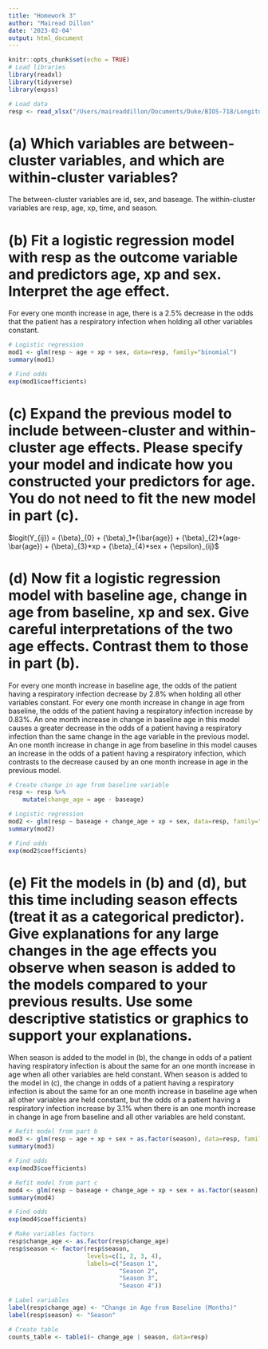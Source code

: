 ```yaml
---
title: "Homework 3"
author: "Mairead Dillon"
date: '2023-02-04'
output: html_document
---
```


```r
knitr::opts_chunk$set(echo = TRUE)
# Load libraries
library(readxl)
library(tidyverse)
library(expss)

# Load data
resp <- read_xlsx("/Users/maireaddillon/Documents/Duke/BIOS-718/Longitudinal-Analysis/HW3/resp.xlsx")
```
     
# (a) Which variables are between-cluster variables, and which are within-cluster variables?
The between-cluster variables are id, sex, and baseage. The within-cluster variables are resp, age, xp, time, and season.   
    
# (b) Fit a logistic regression model with resp as the outcome variable and predictors age, xp and sex. Interpret the age effect.   
For every one month increase in age, there is a 2.5% decrease in the odds that the patient has a respiratory infection when holding all other variables constant.  
```r
# Logistic regression
mod1 <- glm(resp ~ age + xp + sex, data=resp, family="binomial")
summary(mod1)

# Find odds
exp(mod1$coefficients)
```
     
# (c) Expand the previous model to include between-cluster and within-cluster age effects. Please specify your model and indicate how you constructed your predictors for age. You do not need to fit the new model in part (c).   
$logit(Y_{ij}) = {\beta}_{0} + {\beta}_1*{\bar{age}} + {\beta}_{2}*(age-\bar{age}) + {\beta}_{3}*xp + {\beta}_{4}*sex + {\epsilon}_{ij}$
      
# (d) Now fit a logistic regression model with baseline age, change in age from baseline, xp and sex. Give careful interpretations of the two age effects. Contrast them to those in part (b).  
For every one month increase in baseline age, the odds of the patient having a respiratory infection decrease by 2.8% when holding all other variables constant. For every one month increase in change in age from baseline, the odds of the patient having a respiratory infection increase by 0.83%. An one month increase in change in baseline age in this model causes a greater decrease in the odds of a patient having a respiratory infection than the same change in the age variable in the previous model. An one month increase in change in age from baseline in this model causes an increase in the odds of a patient having a respiratory infection, which contrasts to the decrease caused by an one month increase in age in the previous model.  
```r
# Create change in age from baseline variable
resp <- resp %>%
    mutate(change_age = age - baseage)

# Logistic regression
mod2 <- glm(resp ~ baseage + change_age + xp + sex, data=resp, family="binomial")
summary(mod2)

# Find odds
exp(mod2$coefficients)
```
     
# (e) Fit the models in (b) and (d), but this time including season effects (treat it as a categorical predictor). Give explanations for any large changes in the age effects you observe when season is added to the models compared to your previous results. Use some descriptive statistics or graphics to support your explanations.   
When season is added to the model in (b), the change in odds of a patient having respiratory infection is about the same for an one month increase in age when all other variables are held constant. When season is added to the model in (c), the change in odds of a patient having a respiratory infection is about the same for an one month increase in baseline age when all other variables are held constant, but the odds of a patient having a respiratory infection increase by 3.1% when there is an one month increase in change in age from baseline and all other variables are held constant.
```r
# Refit model from part b
mod3 <- glm(resp ~ age + xp + sex + as.factor(season), data=resp, family="binomial")
summary(mod3)

# Find odds
exp(mod3$coefficients)

# Refit model from part c
mod4 <- glm(resp ~ baseage + change_age + xp + sex + as.factor(season), data=resp, family="binomial")
summary(mod4)

# Find odds
exp(mod4$coefficients)

# Make variables factors
resp$change_age <- as.factor(resp$change_age)
resp$season <- factor(resp$season,
                      levels=c(1, 2, 3, 4),
                      labels=c("Season 1",
                               "Season 2",
                               "Season 3",
                               "Season 4"))

# Label variables
label(resp$change_age) <- "Change in Age from Baseline (Months)"
label(resp$season) <- "Season"

# Create table
counts_table <- table1(~ change_age | season, data=resp)
```

